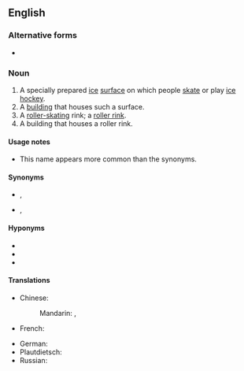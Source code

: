 {{also|skating-rink}}

==English==
{{wikipedia}}

===Alternative forms===
* {{l|en|skating-rink}}

===Noun===
{{en-noun}}

# A specially prepared [[ice]] [[surface]] on which people [[skate]] or play [[ice hockey]].
# A [[building]] that houses such a surface.
# A [[roller-skating]] rink; a [[roller rink]].
# A building that houses a roller rink.

====Usage notes====
* This name appears more common than the synonyms.

====Synonyms====
* {{sense|frozen surface for skating}} {{l|en|ice skating rink}}, {{l|en|ice rink}}
* {{sense|building for skating}} {{l|en|ice skating rink}}, {{l|en|ice rink}}

====Hyponyms====
* {{l|en|hockey rink}}
* {{l|en|roller rink}}
* {{l|en|roller skating rink}}

====Translations====
{{trans-see|frozen surface for skating|ice rink}}

{{trans-top|roller skating rink}}
* Chinese:
*: Mandarin: {{t+|cmn|溜冰場|sc=Hani}}, {{t+|cmn|溜冰场|tr=liūbīngchǎng|sc=Hani}}
* French: {{t+|fr|patinoire|f}}
{{trans-mid}}
* German: {{t|de|Rollschuhbahn|f}}
* Plautdietsch: {{t|pdt|Schlietschoobon|f}}
* Russian: {{t+|ru|като́к|m}}
{{trans-bottom}}